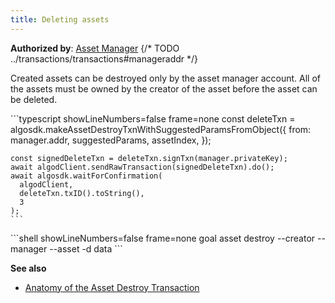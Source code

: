 ```yaml
---
title: Deleting assets
---
```



**Authorized by**: [Asset Manager](FUTURELINK)
{/* TODO ../transactions/transactions#manageraddr */}

Created assets can be destroyed only by the asset manager account. All of the assets must be owned by the creator of the asset before the asset can be deleted.

<Tabs syncKey='lang'>
  <TabItem label='Python' icon='seti:python'>
  	<RemoteCode
      src='https://raw.githubusercontent.com/algorandfoundation/devportal-code-examples/refs/heads/main/projects/python-examples/algokit_utils_py_examples/assets(ASA)/asset_delete.py'      
      snippet='ASSET_DESTROY_TRANSACTION'
      lang='py'
      title='Asset Delete Transaction'
      frame='none'
    />
  </TabItem>
  <TabItem label='JavaScript' icon='seti:typescript'>
    ```typescript showLineNumbers=false frame=none
    const deleteTxn = algosdk.makeAssetDestroyTxnWithSuggestedParamsFromObject({
	  from: manager.addr,
	  suggestedParams,
	  assetIndex,
	});
	
	const signedDeleteTxn = deleteTxn.signTxn(manager.privateKey);
	await algodClient.sendRawTransaction(signedDeleteTxn).do();
	await algosdk.waitForConfirmation(
	  algodClient,
	  deleteTxn.txID().toString(),
	  3
	);
    ```
  </TabItem>
  <TabItem label='Goal' icon='seti:laptop'>
    ```shell showLineNumbers=false frame=none
    goal asset destroy --creator <creator-address> --manager <asset-manager-address> --asset <asset-name> -d data 
    ```
  </TabItem>
</Tabs>

**See also**

- [Anatomy of the Asset Destroy Transaction](/concepts/transactions/types#destroy-an-asset)
